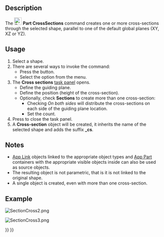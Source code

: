 <languages/>
<translate>

<!--T:12-->
{{Docnav
|[[Part_Section|Section]]
|[[Part_Offset|Offset]]
|[[Part_Workbench|Part]]
|IconL=Part_Section.svg
|IconR=Part_Offset.svg
|IconC=Workbench_Part.svg
}}

<!--T:1-->
{{GuiCommand
|Name=Part CrossSections
|MenuLocation=Part → Cross-sections...
|Workbenches=[[Part_Workbench|Part]]
|SeeAlso=[[Part_Section|Part Section]]
}}

==Description== <!--T:5-->

<!--T:6-->
The [[Image:Part_CrossSections.svg|24px]] '''Part CrossSections''' command creates one or more cross-sections through the selected shape, parallel to one of the default global planes (XY, XZ or YZ).

==Usage== <!--T:7-->

<!--T:8-->
# Select a shape.
# There are several ways to invoke the command:
#* Press the {{Button|[[Image:Part_CrossSections.svg|16px]] [[Part_CrossSections|Cross-sections...]]}} button.
#* Select the {{MenuCommand|Part → [[Image:Part_CrossSections.svg|16px]] Cross-sections...}} option from the menu.
# The '''Cross sections''' [[Task_panel|task panel]] opens.
#* Define the guiding plane.
#* Define the position (height of the cross-section).
#* Optionally, check '''Sections''' to create more than one cross-section:
#** Checking ''On both sides'' will distribute the cross-sections on each side of the guiding plane location.
#** Set the count.
# Press {{Button|OK}} to close the task panel.
# A '''Cross-section''' object will be created, it inherits the name of the selected shape and adds the suffix '''_cs'''.

==Notes== <!--T:14-->

<!--T:10-->
* [[App_Link|App Link]] objects linked to the appropriate object types and [[App_Part|App Part]] containers with the appropriate visible objects inside can also be used as source objects. {{Version|0.20}}
* The resulting object is not parametric, that is it is not linked to the original shape.
* A single object is created, even with more than one cross-section.

==Example== <!--T:11-->

</translate>
[[Image:SectionCross2.png]]
<translate>
<!--T:15-->
{{Caption|Inputs}}

</translate>
[[Image:SectionCross3.png]]
<translate>
<!--T:16-->
{{Caption|Result}}


<!--T:13-->
{{Docnav
|[[Part_Section|Section]]
|[[Part_Offset|Offset]]
|[[Part_Workbench|Part]]
|IconL=Part_Section.svg
|IconR=Part_Offset.svg
|IconC=Workbench_Part.svg
}}

</translate>
{{Part_Tools_navi{{#translation:}}}}
{{Userdocnavi{{#translation:}}}}
